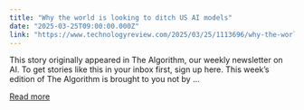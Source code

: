 ```yaml
---
title: "Why the world is looking to ditch US AI models"
date: "2025-03-25T09:00:00.000Z"
link: "https://www.technologyreview.com/2025/03/25/1113696/why-the-world-is-looking-to-ditch-us-ai-models/"
---
```


This story originally appeared in The Algorithm, our weekly newsletter on AI. To get stories like this in your inbox first, sign up here. This week’s edition of The Algorithm is brought to you not by ...

[Read more](https://www.technologyreview.com/2025/03/25/1113696/why-the-world-is-looking-to-ditch-us-ai-models/)
